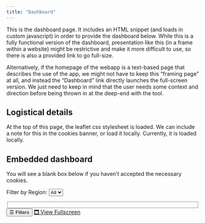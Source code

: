 ```yaml
---
title: "Dashboard"
---
```


<!-- <link rel="stylesheet" href="https://unpkg.com/leaflet/dist/leaflet.css" /> -->
<link rel="stylesheet" href="../assets/styles/leaflet.css" />

This is the dashboard page. It includes an HTML snippet (and loads in custom javascript) in order to provide the dashboard below. While this is a fully functional version of the dashboard, presentation like this (in a frame within a website) might be restrictive and make it more difficult to use, so there is also a provided link to go full-size.

Alternatively, if the homepage of the webapp is a text-based page that describes the use of the app, we might not have to keep this "framing page" at all, and instead the "Dashboard" link directly launches the full-screen version. We just need to keep in mind that the user needs some context and direction before being thrown in at the deep-end with the tool.

## Logistical details

At the top of this page, the leaflet css stylesheet is loaded. We can include a note for this in the cookies banner, or load it locally. Currently, it is loaded locally.

## Embedded dashboard


You will see a blank box below if you haven't accepted the necessary cookies.

<div id="map-wrapper" style="position: relative;">
<div id="controls">
<label for="regionFilter">Filter by Region:</label>
<select id="regionFilter">
    <option value="">All</option>
</select>

<fieldset>
<!-- Checkboxes will be dynamically generated -->
</fieldset>     
</div>
<button id="toggleSidebar">☰ Filters</button>
<a href="refactoring-dashboard.qmd" id="fullscreenBtn">🗖 View Fullscreen</a>
<div id="map"></div>                       
</div>

<script type="text/plain" cookie-consent="strictly-necessary" src="https://unpkg.com/leaflet/dist/leaflet.js"></script>
<script type="text/plain" cookie-consent="strictly-necessary" src="../assets/js/config-refactoring.js"></script>
<script type="text/plain" cookie-consent="strictly-necessary" src="../assets/js/script-refactoring.js"></script>
